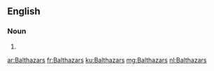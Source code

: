 {{also|balthazars}}
==English==

===Noun===
{{head|en|noun plural form}}

# {{plural of|Balthazar|lang=en}}

[[ar:Balthazars]]
[[fr:Balthazars]]
[[ku:Balthazars]]
[[mg:Balthazars]]
[[nl:Balthazars]]